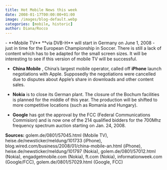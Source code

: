 ```yaml
---
title: Hot Mobile News this week
date: 2008-01-17T00:00:00+01:00
image: /images/blog-default.webp
categories: [mobile, historic]
author: Diana/Rocco
---
```


<div class="entry-content">
- **Mobile TV**  **via DVB-H**  will start in Germany on June 1, 2008 - just in time for the European Championship in Soccer. There is still a lack of content which has to be adapted for the small screen sizes. It will be interesting to see if this version of mobile TV will be successful.



- **China Mobile** , China’s largest mobile operator, called off **iPhone**  launch negotiations with Apple. Supposedly the negotiations were cancelled due to disputes about Apple’s share in downloads and other content sales.



- **Nokia**  is to close its German plant. The closure of the Bochum facilities is planned for the middle of this year. The production will be shifted to more competitive locations (such as Romania and Hungary).



- **Google**  has got the approval by the FCC (Federal Communications Commision) and is now one of the 214 qualified bidders for the 700Mhz frequency spectrum auction starting on Jan. 24, 2008.

**Sources:** golem.de/0801/57045.html (Mobile TV),heise.de/newsticker/meldung/101733 (iPhone),blog.wired.com/business/2008/01/china-mobile-an.html (iPhone),heise.de/newsticker/meldung/101797 (Nokia),golem.de/0801/57012.html (Nokia),engadgetmobile.com (Nokia),ft.com (Nokia),informationweek.com (Google/FCC),golem.de/0801/57029.html (Google, FCC)
</div>

